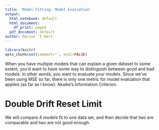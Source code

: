 ```yaml
---
title: 'Model Fitting: Model Evaluation'
output:
  html_notebook: default
  html_document:
    df_print: paged
  pdf_document: default
author: Marius 't Hart
---
```


```r
library(knitr)
opts_chunk$set(comment='', eval=FALSE)
```

When you have multiple models that can explain a given dataset to some extent, you'd want to have some way to distinguish between good and bad models. In other words, you want to evaluate your models. Since we've been using MSE so far, there is only one metric for model evaluation that applies (as far as I know): Akaike's Information Criterion.

# Double Drift Reset Limit

We will compare 4 models fit to one data set, and then decide that two are comparable and two are not good enough.

